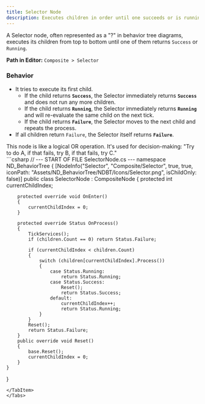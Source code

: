 ```yaml
---
title: Selector Node
description: Executes children in order until one succeeds or is running.
---
```


A Selector node, often represented as a "?" in behavior tree diagrams, executes its children from top to bottom until one of them returns `Success` or `Running`.

**Path in Editor:** `Composite > Selector`

### Behavior

-   It tries to execute its first child.
    -   If the child returns **`Success`**, the Selector immediately returns **`Success`** and does not run any more children.
    -   If the child returns **`Running`**, the Selector immediately returns **`Running`** and will re-evaluate the same child on the next tick.
    -   If the child returns **`Failure`**, the Selector moves to the next child and repeats the process.
-   If all children return `Failure`, the Selector itself returns **`Failure`**.

<Aside type="note">
This node is like a logical OR operation. It's used for decision-making: "Try to do A, if that fails, try B, if that fails, try C."
</Aside>

<Tabs>
<TabItem label="C# Code">
```csharp
// --- START OF FILE SelectorNode.cs ---
namespace ND_BehaviorTree
{
    [NodeInfo("Selector", "Composite/Selector", true, true, iconPath: "Assets/ND_BehaviorTree/NDBT/Icons/Selector.png", isChildOnly: false)]
    public class SelectorNode : CompositeNode
    {
        protected int currentChildIndex;

        protected override void OnEnter()
        {
            currentChildIndex = 0;
        }

        protected override Status OnProcess()
        {
            TickServices();
            if (children.Count == 0) return Status.Failure;

            if (currentChildIndex < children.Count)
            {
                switch (children[currentChildIndex].Process())
                {
                    case Status.Running:
                        return Status.Running;
                    case Status.Success:
                        Reset();
                        return Status.Success;
                    default:
                        currentChildIndex++;
                        return Status.Running;
                }
            }
            Reset();
            return Status.Failure;
        }
        public override void Reset()
        {
            base.Reset();
            currentChildIndex = 0;
        }
    }
}
```
</TabItem>
</Tabs>